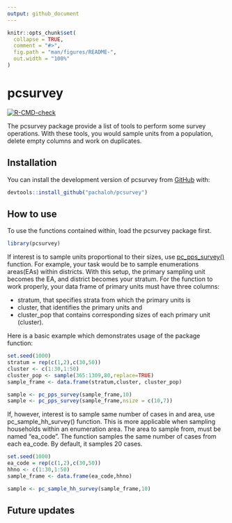 ```yaml
---
output: github_document
---
```


<!-- README.md is generated from README.Rmd. Please edit that file -->

```r
knitr::opts_chunk$set(
  collapse = TRUE,
  comment = "#>",
  fig.path = "man/figures/README-",
  out.width = "100%"
)
```

# pcsurvey

<!-- badges: start -->
[![R-CMD-check](https://github.com/pachaloh/pcsurvey/actions/workflows/R-CMD-check.yaml/badge.svg)](https://github.com/pachaloh/pcsurvey/actions/workflows/R-CMD-check.yaml)
<!-- badges: end -->

The pcsurvey package provide a list of tools to perform some survey operations. With these tools, you would sample units from a population, delete empty columns and work on duplicates. 

## Installation

You can install the development version of pcsurvey from [GitHub](https://github.com/) with:

``` r
devtools::install_github("pachaloh/pcsurvey")
```
## How to use

To use the functions contained within, load the pcsurvey package first.
```r
library(pcsurvey)
```

If interest is to sample units proportional to their sizes, use [pc_pps_survey()](https://pachaloh.github.io/pcsurvey/reference/pc_pps_survey.html) function. For example, your task would be to sample enumerations areas(EAs) within districts. With this setup, the primary sampling unit becomes the EA, and district becomes your stratum. For the function to work properly, your data frame of primary units must have three columns:

  - stratum, that specifies strata from which the primary units is 
  - cluster, that identifies the primary units and 
  - cluster_pop that contains corresponding sizes of each primary unit (cluster). 

Here is a basic example which demonstrates usage of the package function:

```r
set.seed(1000)
stratum = rep(c(1,2),c(30,50))
cluster <- c(1:30,1:50)
cluster_pop <- sample(365:1309,80,replace=TRUE)
sample_frame <- data.frame(stratum,cluster, cluster_pop)

sample <- pc_pps_survey(sample_frame,10)
sample <- pc_pps_survey(sample_frame,nsize = c(10,7))
```

If, however, interest is to sample same number of cases in and area, use pc_sample_hh_survey() function. This is more applicable when sampling households within an enumeration area. The area to sample from, must be named "ea_code". The function samples the same number of cases from each ea_code. By default, it samples 20 cases.

```r
set.seed(1000)
ea_code = rep(c(1,2),c(30,50))
hhno <- c(1:30,1:50)
sample_frame <- data.frame(ea_code,hhno)

sample <- pc_sample_hh_survey(sample_frame,10)
```

## Future updates


